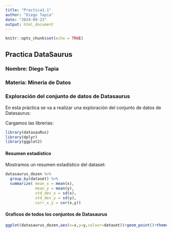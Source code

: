 ```yaml
---
title: "Practica1.1"
author: "Diego Tapia"
date: "2024-09-23"
output: html_document
---
```


```r
knitr::opts_chunk$set(echo = TRUE)
```

## Practica DataSaurus

### Nombre: Diego Tapia

### Materia: Mineria de Datos

### Exploración del conjunto de datos de Datasaurus

En esta práctica se va a realizar una exploración del conjunto de datos de Datasaurus:

Cargamos las librerias:

```r
library(datasauRus)
library(dplyr)
library(ggplot2)
```

#### Resumen estadístico

Mostramos un resumen estadístico del dataset:

```r
datasaurus_dozen %>%
  group_by(dataset) %>%
  summarize( mean_x = mean(x),
             mean_y = mean(y),
             std_dev_x = sd(x),
             std_dev_y = sd(y),
             corr_x_y = cor(x,y))
```

#### Graficos de todos los conjuntos de Datasaurus

```r
ggplot(datasaurus_dozen,aes(x=x,y=y,colour=dataset))+geom_point()+theme_void()+theme(legend.position = "none")+ facet_wrap(~dataset, ncol=3)
```
